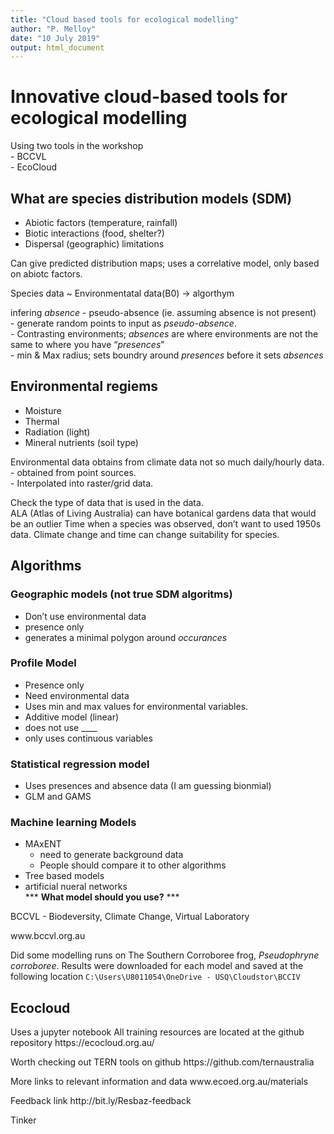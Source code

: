 ```yaml
---
title: "Cloud based tools for ecological modelling"
author: "P. Melloy"
date: "10 July 2019"
output: html_document
---
```


# Innovative cloud-based tools for ecological modelling

Using two tools in the workshop  
   - BCCVL  
   - EcoCloud  
   
## What are species distribution models (SDM)  

   - Abiotic factors (temperature, rainfall)  
   - Biotic interactions (food, shelter?)  
   - Dispersal (geographic) limitations  
   
Can give predicted distribution maps; uses a correlative model, only based on abiotc factors.  

Species data ~ Environmentatal data(B0) -> algorthym

infering *absence* - pseudo-absence (ie. assuming absence is not present)  
   - generate random points to input as *pseudo-absence*.  
   - Contrasting environments; *absences* are where environments are not the same to where you have "*presences*"  
   - min & Max radius; sets boundry around *presences* before it sets *absences*  

## Environmental regiems  
   - Moisture  
   - Thermal  
   - Radiation (light)  
   - Mineral nutrients (soil type)  

Environmental data obtains from climate data not so much daily/hourly data.  
   -  obtained from point sources.  
   -  Interpolated into raster/grid data.
   
   
Check the type of data that is used in the data.  
ALA (Atlas of Living Australia) can have botanical gardens data that would be an outlier
Time when a species was observed, don't want to used 1950s data. Climate change and time can change suitability for species.  


## Algorithms
### Geographic models (not true SDM algoritms)  
   - Don't use environmental data  
   - presence only  
   - generates a minimal polygon around *occurances*  

### Profile Model  
   - Presence only   
   - Need environmental data  
   - Uses min and max values for environmental variables.  
   - Additive model (linear)  
   - does not use ____
   - only uses continuous variables  
   
### Statistical regression model  
   - Uses presences and absence data (I am guessing bionmial)  
   - GLM and GAMS  
   
### Machine learning Models  
   - MAxENT  
      * need to generate background data  
      * People should compare it to other algorithms
   - Tree based models  
   - artificial nueral networks  
*** 
**What model should you use?**
***

BCCVL - Biodeversity, Climate Change, Virtual Laboratory

www.bccvl.org.au

Did some modelling runs on The Southern Corroboree frog, *Pseudophryne corroboree*.
Results were downloaded for each model and saved at the following location `C:\Users\U8011054\OneDrive - USQ\Cloudstor\BCCIV`

## Ecocloud  

Uses a jupyter notebook 
All training resources are located at the github repository
https://ecocloud.org.au/  

Worth checking out TERN tools on github
https://github.com/ternaustralia 

More links to relevant information and data
www.ecoed.org.au/materials

Feedback link
http://bit.ly/Resbaz-feedback

Tinker





